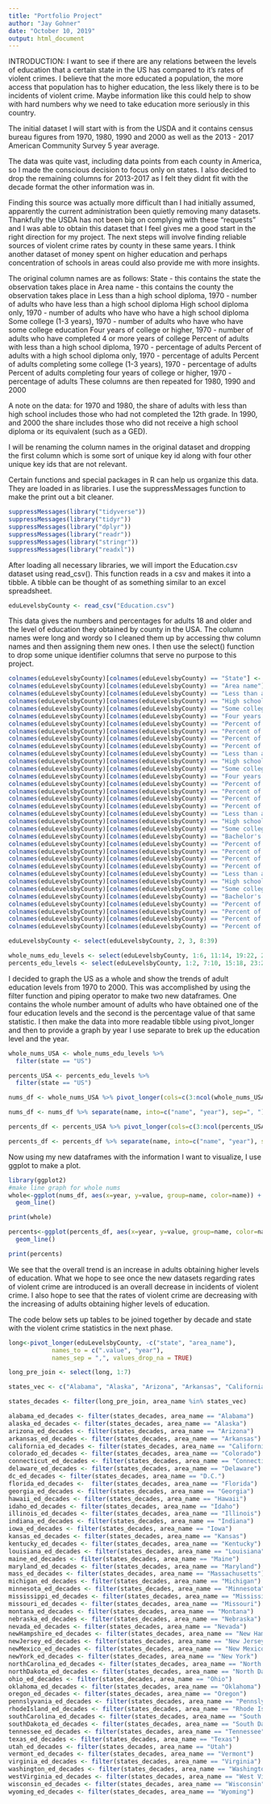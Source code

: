 ```yaml
---
title: "Portfolio Project"
author: "Jay Gohner"
date: "October 10, 2019"
output: html_document
---
```



INTRODUCTION:
  I want to see if there are any relations between the levels of education that a certain state in the US has
  compared to it's rates of violent crimes. I believe that the more educated a population, the more access that
  population has to higher education, the less likely there is to be incidents of violent crime. Maybe information
  like this could help to show with hard numbers why we need to take education more seriously in this country.
  
  The initial dataset I will start with is from the USDA and it contains census bureau figures from 1970, 1980, 1990
  and 2000 as well as the 2013 - 2017 American Community Survey 5 year average.
  
  The data was quite vast, including data points from each county in America, so I made the conscious decision to
  focus only on states. I also decided to drop the remaining columns for 2013-2017 as I felt they didnt fit with the
  decade format the other information was in.
  
  Finding this source was actually more difficult than I had initially assumed, apparently the current
  administration been quietly removing many datasets. Thankfully the USDA has not been big on complying with these
  "requests" and I was able to obtain this dataset that I feel gives me a good start in the right direction for my
  project. The next steps will involve finding reliable sources of violent crime rates by county in these same
  years. I think another dataset of money spent on higher education and perhaps concentration of schools in areas
  could also provide me with more insights.
  
  The original column names are as follows:
      State - this contains the state the observation takes place in
      Area name - this contains the county the observation takes place in
      Less than a high school diploma, 1970 - number of adults who have less than a high school diploma
      High school diploma only, 1970 - number of adults who have who have a high school diploma
      Some college (1-3 years), 1970 - number of adults who have who have some college education
      Four years of college or higher, 1970 - number of adults who have completed 4 or more years of college
      Percent of adults with less than a high school diploma, 1970 - percentage of adults
      Percent of adults with a high school diploma only, 1970 - percentage of adults
      Percent of adults completing some college (1-3 years), 1970 - percentage of adults
      Percent of adults completing four years of college or higher, 1970 - percentage of adults
      These columns are then repeated for 1980, 1990 and 2000
  
  A note on the data: for 1970 and 1980, the share of adults with less than high school includes those who had not
  completed the 12th grade. In 1990, and 2000 the share includes those who did not receive a high school
  diploma or its equivalent (such as a GED).
  
  I will be renaming the column names in the original dataset and dropping the first column which is some sort of
  unique key id along with four other unique key ids that are not relevant.
  
  Certain functions and special packages in R can help us organize this data. They are loaded in as libraries. I use the
  suppressMessages function to make the print out a bit cleaner.
```r
suppressMessages(library("tidyverse"))
suppressMessages(library("tidyr"))
suppressMessages(library("dplyr"))
suppressMessages(library("readr"))
suppressMessages(library("stringr"))
suppressMessages(library("readxl"))
```

After loading all necessary libraries, we will import the Education.csv dataset using read_csv(). This function reads in a
csv and makes it into a tibble. A tibble can be thought of as something similar to an excel spreadsheet.
```r
eduLevelsbyCounty <- read_csv("Education.csv")
```

This data gives the numbers and percentages for adults 18 and older and the level of education they obtained by county in
the USA. The column names were long and wordy so I cleaned them up by accessing thw column names and then assigning them
new ones. I then use the select() function to drop some unique identifier columns that serve no purpose to this project.

```r
colnames(eduLevelsbyCounty)[colnames(eduLevelsbyCounty) == "State"] <- "state"
colnames(eduLevelsbyCounty)[colnames(eduLevelsbyCounty) == "Area name"] <- "area_name"
colnames(eduLevelsbyCounty)[colnames(eduLevelsbyCounty) == "Less than a high school diploma, 1970"] <- "Less Than Diploma, 1970"
colnames(eduLevelsbyCounty)[colnames(eduLevelsbyCounty) == "High school diploma only, 1970"] <- "Diploma, 1970"
colnames(eduLevelsbyCounty)[colnames(eduLevelsbyCounty) == "Some college (1-3 years), 1970"] <- "AA or more, 1970"
colnames(eduLevelsbyCounty)[colnames(eduLevelsbyCounty) == "Four years of college or higher, 1970"] <- "BA or more, 1970"
colnames(eduLevelsbyCounty)[colnames(eduLevelsbyCounty) == "Percent of adults with less than a high school diploma, 1970"] <- "%Less Than Diploma, 1970"
colnames(eduLevelsbyCounty)[colnames(eduLevelsbyCounty) == "Percent of adults with a high school diploma only, 1970"] <- "% Diploma, 1970"
colnames(eduLevelsbyCounty)[colnames(eduLevelsbyCounty) == "Percent of adults completing some college (1-3 years), 1970"] <- "% AA or more, 1970"
colnames(eduLevelsbyCounty)[colnames(eduLevelsbyCounty) == "Percent of adults completing four years of college or higher, 1970"] <- "% BA or more, 1970"
colnames(eduLevelsbyCounty)[colnames(eduLevelsbyCounty) == "Less than a high school diploma, 1980"] <- "Less Than Diploma, 1980"
colnames(eduLevelsbyCounty)[colnames(eduLevelsbyCounty) == "High school diploma only, 1980"] <- "Diploma, 1980" 
colnames(eduLevelsbyCounty)[colnames(eduLevelsbyCounty) == "Some college (1-3 years), 1980"] <- "AA or more, 1980" 
colnames(eduLevelsbyCounty)[colnames(eduLevelsbyCounty) == "Four years of college or higher, 1980"] <- "BA or more, 1980" 
colnames(eduLevelsbyCounty)[colnames(eduLevelsbyCounty) == "Percent of adults with less than a high school diploma, 1980"] <- "% Less Than Diploma, 1980" 
colnames(eduLevelsbyCounty)[colnames(eduLevelsbyCounty) == "Percent of adults with a high school diploma only, 1980"] <- "% Diploma, 1980" 
colnames(eduLevelsbyCounty)[colnames(eduLevelsbyCounty) == "Percent of adults completing some college (1-3 years), 1980"] <- "% AA or more, 1980" 
colnames(eduLevelsbyCounty)[colnames(eduLevelsbyCounty) == "Percent of adults completing four years of college or higher, 1980"] <- "% BA or more, 1980"
colnames(eduLevelsbyCounty)[colnames(eduLevelsbyCounty) == "Less than a high school diploma, 1990"] <- "Less Than Diploma, 1990"
colnames(eduLevelsbyCounty)[colnames(eduLevelsbyCounty) == "High school diploma only, 1990"] <- "Diploma, 1990" 
colnames(eduLevelsbyCounty)[colnames(eduLevelsbyCounty) == "Some college or associate's degree, 1990"] <- "AA or more, 1990" 
colnames(eduLevelsbyCounty)[colnames(eduLevelsbyCounty) == "Bachelor's degree or higher, 1990"] <- "BA or more, 1990" 
colnames(eduLevelsbyCounty)[colnames(eduLevelsbyCounty) == "Percent of adults with less than a high school diploma, 1990"] <- "% Less Than Diploma, 1990" 
colnames(eduLevelsbyCounty)[colnames(eduLevelsbyCounty) == "Percent of adults with a high school diploma only, 1990"] <- "% Diploma, 1990" 
colnames(eduLevelsbyCounty)[colnames(eduLevelsbyCounty) == "Percent of adults completing some college or associate's degree, 1990"] <- "% AA or more, 1990" 
colnames(eduLevelsbyCounty)[colnames(eduLevelsbyCounty) == "Percent of adults with a bachelor's degree or higher, 1990"] <- "% BA or more, 1990"
colnames(eduLevelsbyCounty)[colnames(eduLevelsbyCounty) == "Less than a high school diploma, 2000"] <- "Less Than Diploma, 2000"
colnames(eduLevelsbyCounty)[colnames(eduLevelsbyCounty) == "High school diploma only, 2000"] <- "Diploma, 2000" 
colnames(eduLevelsbyCounty)[colnames(eduLevelsbyCounty) == "Some college or associate's degree, 2000"] <- "AA or more, 2000" 
colnames(eduLevelsbyCounty)[colnames(eduLevelsbyCounty) == "Bachelor's degree or higher, 2000"] <- "BA or more, 2000" 
colnames(eduLevelsbyCounty)[colnames(eduLevelsbyCounty) == "Percent of adults with less than a high school diploma, 2000"] <- "% Less Than Diploma, 2000" 
colnames(eduLevelsbyCounty)[colnames(eduLevelsbyCounty) == "Percent of adults with a high school diploma only, 2000"] <- "% Diploma, 2000" 
colnames(eduLevelsbyCounty)[colnames(eduLevelsbyCounty) == "Percent of adults completing some college or associate's degree, 2000"] <- "% AA or more, 2000" 
colnames(eduLevelsbyCounty)[colnames(eduLevelsbyCounty) == "Percent of adults with a bachelor's degree or higher, 2000"] <- "% BA or more, 2000"

eduLevelsbyCounty <- select(eduLevelsbyCounty, 2, 3, 8:39)

whole_nums_edu_levels <- select(eduLevelsbyCounty, 1:6, 11:14, 19:22, 27:30)
percents_edu_levels <- select(eduLevelsbyCounty, 1:2, 7:10, 15:18, 23:26, 31:34)
```

I decided to graph the US as a whole and show the trends of adult education levels from 1970 to 2000. This was
accomplished by using the filter function and piping operator to make two new dataframes. One contains the whole
number amount of adults who have obtained one of the four education levels and the second is the percentage value
of that same statistic.
I then make the data into more readable tibble using pivot_longer and then to provide a graph by year I use
separate to brek up the education level and the year.

```r
whole_nums_USA <- whole_nums_edu_levels %>%
  filter(state == "US")

percents_USA <- percents_edu_levels %>%
  filter(state == "US")

nums_df <- whole_nums_USA %>% pivot_longer(cols=c(3:ncol(whole_nums_USA)) )

nums_df <- nums_df %>% separate(name, into=c("name", "year"), sep=", ")

percents_df <- percents_USA %>% pivot_longer(cols=c(3:ncol(percents_USA)) )

percents_df <- percents_df %>% separate(name, into=c("name", "year"), sep=", ")
```

Now using my new dataframes with the information I want to visualize, I use ggplot to make a plot.

```r

library(ggplot2)
#make line graph for whole nums
whole<-ggplot(nums_df, aes(x=year, y=value, group=name, color=name)) + scale_y_continuous(labels = scales::number_format(accuracy = 1)) +
  geom_line()

print(whole)

percents<-ggplot(percents_df, aes(x=year, y=value, group=name, color=name)) + scale_y_continuous(labels = scales::number_format(accuracy = 1)) +
  geom_line()

print(percents)
```

We see that the overall trend is an increase in adults obtaining higher levels of education. What we hope to see 
once the new datasets regarding rates of violent crime are introduced is an overall decrease in incidents of violent
crime.
I also hope to see that the rates of violent crime are decreasing with the increasing of adults obtaining higher
levels of education.

The code below sets up tables to be joined together by decade and state with the violent crime statistics in the next phase.

```r
long<-pivot_longer(eduLevelsbyCounty, -c("state", "area_name"),
            names_to = c(".value", "year"), 
            names_sep = ",", values_drop_na = TRUE) 

long_pre_join <- select(long, 1:7)

states_vec <- c("Alabama", "Alaska", "Arizona", "Arkansas", "California", "Colorado", "Connecticut", "Delaware", "D.C.", "Florida", "Georgia", "Hawaii", "Idaho", "Illinois", "Indiana", "Iowa", "Kansas", "Kentucky", "Louisiana", "Maine", "Maryland", "Massachusetts", "Michigan", "Minnesota", "Mississippi", "Missouri", "Montana", "Nebraska", "Nevada", "New Hampshire", "New Jersey", "New Mexico", "New York", "North Carolina", "North Dakota", "Ohio", "Oklahoma", "Oregon", "Pennslyvania", "Rhode Island", "South Carolina", "South Dakota", "Tennessee", "Texas", "Utah", "Vermont", "Virginia", "Washington", "West Virginia", "Wisconsin", "Wyoming")

states_decades <- filter(long_pre_join, area_name %in% states_vec)

alabama_ed_decades <- filter(states_decades, area_name == "Alabama")
alaska_ed_decades <- filter(states_decades, area_name == "Alaska")
arizona_ed_decades <- filter(states_decades, area_name == "Arizona")
arkansas_ed_decades <- filter(states_decades, area_name == "Arkansas")
california_ed_decades <- filter(states_decades, area_name == "California")
colorado_ed_decades <- filter(states_decades, area_name == "Colorado")
connecticut_ed_decades <- filter(states_decades, area_name == "Connecticut")
delaware_ed_decades <- filter(states_decades, area_name == "Delaware")
dc_ed_decades <- filter(states_decades, area_name == "D.C.")
florida_ed_decades <-  filter(states_decades, area_name == "Florida")
georgia_ed_decades <- filter(states_decades, area_name == "Georgia")
hawaii_ed_decades <- filter(states_decades, area_name == "Hawaii")
idaho_ed_decades <- filter(states_decades, area_name == "Idaho")
illinois_ed_decades <- filter(states_decades, area_name == "Illinois")      
indiana_ed_decades <- filter(states_decades, area_name == "Indiana")
iowa_ed_decades <- filter(states_decades, area_name == "Iowa")
kansas_ed_decades <- filter(states_decades, area_name == "Kansas")
kentucky_ed_decades <- filter(states_decades, area_name == "Kentucky")
louisiana_ed_decades <- filter(states_decades, area_name == "Louisiana")
maine_ed_decades <- filter(states_decades, area_name == "Maine")
maryland_ed_decades <- filter(states_decades, area_name == "Maryland")
mass_ed_decades <- filter(states_decades, area_name == "Massachusetts")
michigan_ed_decades <- filter(states_decades, area_name == "Michigan")
minnesota_ed_decades <- filter(states_decades, area_name == "Minnesota")
mississippi_ed_decades <- filter(states_decades, area_name == "Mississippi")
missouri_ed_decades <- filter(states_decades, area_name == "Missouri")
montana_ed_decades <- filter(states_decades, area_name == "Montana")
nebraska_ed_decades <- filter(states_decades, area_name == "Nebraska")
nevada_ed_decades <- filter(states_decades, area_name == "Nevada")
newHampshire_ed_decades <- filter(states_decades, area_name == "New Hampshire")
newJersey_ed_decades <- filter(states_decades, area_name == "New Jersey")
newMexico_ed_decades <- filter(states_decades, area_name == "New Mexico")
newYork_ed_decades <- filter(states_decades, area_name == "New York")
northCarolina_ed_decades <- filter(states_decades, area_name == "North Carolina")
northDakota_ed_decades <- filter(states_decades, area_name == "North Dakota")
ohio_ed_decades <- filter(states_decades, area_name == "Ohio")
oklahoma_ed_decades <- filter(states_decades, area_name == "Oklahoma")
oregon_ed_decades <- filter(states_decades, area_name == "Oregon")
pennslyvania_ed_decades <- filter(states_decades, area_name == "Pennslyvania")
rhodeIsland_ed_decades <- filter(states_decades, area_name == "Rhode Island")
southCarolina_ed_decades <- filter(states_decades, area_name == "South Carolina")
southDakota_ed_decades <- filter(states_decades, area_name == "South Dakota")
tennessee_ed_decades <- filter(states_decades, area_name == "Tennessee")
texas_ed_decades <- filter(states_decades, area_name == "Texas")
utah_ed_decades <- filter(states_decades, area_name == "Utah")
vermont_ed_decades <- filter(states_decades, area_name == "Vermont")
virginia_ed_decades <- filter(states_decades, area_name == "Virginia")
washington_ed_decades <- filter(states_decades, area_name == "Washington")
westVirginia_ed_decades <- filter(states_decades, area_name == "West Virginia")
wisconsin_ed_decades <- filter(states_decades, area_name == "Wisconsin")
wyoming_ed_decades <- filter(states_decades, area_name == "Wyoming")

```
